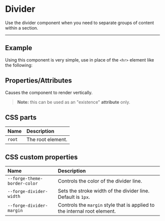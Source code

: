 
<PageSection>

# Divider

Use the divider component when you need to separate groups of content within a section.

</PageSection>

---

<PageSection>

## Example

Using this component is very simple, use in place of the `<hr>` element like the following:

<LiveDemo fullWidth codeHtml={DividerDefaultCodeHtml()}>
  <DividerDemo />
</LiveDemo>

</PageSection>

<PageSection>

## Properties/Attributes

<PropertyDef name="vertical" prop={false} type="boolean" defaultValue="null">

Causes the component to render vertically.

> **Note:** this can be used as an "existence" **attribute** only.

</PropertyDef>

</PageSection>

<PageSection>

## CSS parts

| Name                 | Description
| :--------------------| :---------------
| `root`               | The root element.

</PageSection>

<PageSection>

## CSS custom properties

| Name                                       | Description
| :------------------------------------------| :---------------
| `--forge-theme-border-color`               | Controls the color of the divider line.
| `--forge-divider-width`                    | Sets the stroke width of the divider line. Default is `1px`.
| `--forge-divider-margin`                   | Controls the `margin` style that is applied to the internal root element.

</PageSection>